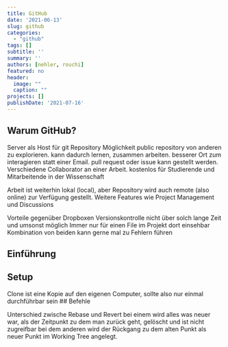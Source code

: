 ```yaml
---
title: GitHub
date: '2021-06-13'
slug: github
categories:
  - "github"
tags: []
subtitle: ''
summary: ''
authors: [nehler, rouchi]
featured: no
header:
  image: ""
  caption: ""
projects: []
publishDate: '2021-07-16'
---
```



## Warum GitHub?

Server als Host für git Repository
Möglichkeit public repository von anderen zu explorieren. kann dadurch lernen, zusammen arbeiten.
besserer Ort zum interagieren statt einer Email. pull request oder issue kann gestellt werden.
Verschiedene Collaborator an einer Arbeit.
kostenlos für Studierende und Mitarbeitende in der Wissenschaft



Arbeit ist weiterhin lokal (local), aber Repository wird auch remote (also online) zur Verfügung gestellt.
Weitere Features wie Project Management und Discussions



Vorteile gegenüber Dropboxen
Versionskontrolle nicht über solch lange Zeit und umsonst möglich
Immer nur für einen File im Projekt dort einsehbar
Kombination von beiden kann gerne mal zu Fehlern führen


## Einführung



## Setup

Clone ist eine Kopie auf den eigenen Computer, sollte also nur einmal durchführbar sein
## Befehle

Unterschied zwische Rebase und Revert
bei einem wird alles was neuer war, als der Zeitpunkt zu dem man zurück geht, gelöscht und ist nicht zugreifbar
bei dem anderen wird der Rückgang zu dem alten Punkt als neuer Punkt im Working Tree angelegt.
